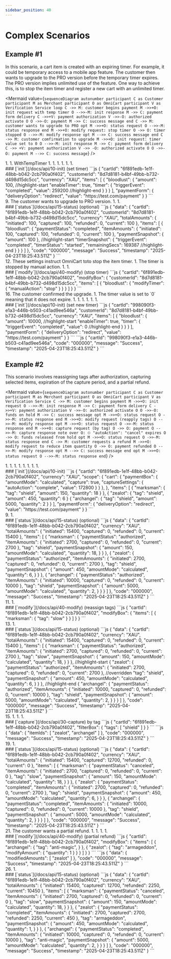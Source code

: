 ```yaml
---
sidebar_position: 40
---
```


# Complex Scenarios

## Example #1

In this scenario, a cart item is created with an expiring timer. For example, it could be temporary access to a mobile app feature. The customer then wants to upgrade to the PRO version before the temporary timer expires. The PRO version implies unlimited use of the feature. One way to achieve this, is to stop the item timer and register a new cart with an unlimited timer.

<Mermaid
  value={`
    sequenceDiagram
      autonumber
        participant C as Customer
        participant M as Merchant
        participant O as OmniCart
        participant V as Verification Service
      loop
        C ->> M: customer begins payment
        M ->>+O: init request with temp timer
        O -->>-M: init response
        M ->> C: payment form delivery
        C ->>+V: payment authorization
        V ->>-O: authorized
      activate O
        O ->>-O: payment
        M ->> C: success message
      end
        C ->> M: customer wants to upgrade to PRO
      opt
        M ->>+O: status request
        O -->>-M: status response
      end
        M ->>+O: modify request: stop timer
        O ->> O: timer stopped
        O -->>-M: modify response
      opt
        M -->> C: success message
      end
        C ->> M: customer comfirmation to upgrade
        M ->>+O: init request: timer value set to 0
        O -->>-M: init response
        M ->> C: payment form delivery
        C ->> +V: payment authorization
        V ->> -O: authorized
      activate O
        O ->>-O: payment
        M -->> C: success message
  `}
/>


<div class="container">
  <div class="row">
    <div class="col col--6">
      1. <CustomerBeginsPayment />
      1. <InitRequest /> WithTempTimer
      1. <InitResponse />
      1. <PaymentFormDelivery />
      1. <PaymentAuthorization />
      1. <Authorized />
      1. <Payment />
      1. <SuccessMessage />
    </div>
    <div class="col col--6">
      ### [`init`](/docs/api/10-init) (set timer)
      <Tabs>
        <TabItem value="request">
          ```js
          {
            "cartId": "6f891edb-1e1f-48bb-b042-2cb790a0f402",
            "customerId": "8d7d8181-b4bf-49bb-b732-d498d15dc5cc",
            "currency": "XAU",
            "items": [
              {
                "bloodlust": {
                  "amount": 100,
          //highlight-start
                  "enableTimer": true,
                  "timer": {
                    "triggerEvent": "completed",
                    "value": 259200
          //highlight-end
                  }
                }
              }
            ],
            "paymentForm": {
              "deliveryOption": "redirect",
              "value": "https://test.com/payment"
            }
          }
          ```
        </TabItem>
        <TabItem value="response">
          <InitResSuccess />
        </TabItem>
      </Tabs>
    </div>
  </div>
</div>
<div class="container">
  <div class="row">
    <div class="col col--6">
      9. The customer wants to upgrade to PRO version.
      1. <StatusRequest />
      1. <StatusResponse />
    </div>
    <div class="col col--6">
      ### [`status`](/docs/api/15-status) (optional)
      <Tabs>
        <TabItem value="request">
          <StatusReq />
        </TabItem>
        <TabItem value="response">
          ```js
          {
            "data": {
              "cartId": "6f891edb-1e1f-48bb-b042-2cb790a0f402",
              "customerId": "8d7d8181-b4bf-49bb-b732-d498d15dc5cc",
              "currency": "XAU",
              "totalAmounts": {
                "initiated": 100,
                "captured": 100,
                "refunded": 0,
                "current": 100
              },
              "items": [
                {
                  "bloodlust": {
                    "paymentStatus": "completed",
                    "itemAmounts": {
                      "initiated": 100,
                      "captured": 100,
                      "refunded": 0,
                      "current": 100
                    },
                    "paymentSnapshot": {
                      "amount": 100
                    },
          //highlight-start
                    "timerSnapshot": {
                      "triggerEvent": "completed",
                      "timerStatus": "started",
                      "remainingSecs": 169387
          //highlight-end
          }
                  }
                }
              ]
            },
            "code": "000000",
            "message": "Success",
            "timestamp": "2025-04-23T18:25:43.511Z"
          }
          ```
        </TabItem>
      </Tabs>
    </div>
  </div>
</div>
<div class="container">
  <div class="row">
    <div class="col col--6">
      12. <ModifyRequest /> These settings instruct OmniCart toto stop the item timer.
      1. The timer is stopped by manual action.
      1. <ModifyResponse />
      1. <SuccessMessage />
    </div>
    <div class="col col--6">
      ### [`modify`](/docs/api/40-modify) (stop timer)
      <Tabs>
        <TabItem value="request">
          ```js
          {
            "cartId": "6f891edb-1e1f-48bb-b042-2cb790a0f402",
            "modifyBox": {
              "customerId": "8d7d8181-b4bf-49bb-b732-d498d15dc5cc",
              "items": [
                {
                  "bloodlust": {
                    "modifyTimer": {
                      "manualAction": "stop"
                    }
                  }
                }
              ]
            }
          }
          ```
        </TabItem>
        <TabItem value="response">
          <PlainResSuccess />
        </TabItem>
      </Tabs>
    </div>
  </div>
</div>
<div class="container">
  <div class="row">
    <div class="col col--6">
      16. The customer confirmed the upgrade.
      1. <InitRequest /> The timer value is set to `0` meaning that it does not expire.
      1. <InitResponse />
      1. <PaymentFormDelivery />
      1. <PaymentAuthorization />
      1. <Authorized />
      1. <Payment />
      1. <SuccessMessage />
    </div>
    <div class="col col--6">
      ### [`init`](/docs/api/10-init) (set new timer)
      <Tabs>
        <TabItem value="request">
          ```js
          {
            "cartId": "998090f3-e1a3-446b-b503-c41ad9ee546a",
            "customerId": "8d7d8181-b4bf-49bb-b732-d498d15dc5cc",
            "currency": "XAU",
            "items": [
              {
                "bloodlust": {
                  "amount": 10000,
          //highlight-start
                  "enableTimer": true,
                  "timer": {
                    "triggerEvent": "completed",
                    "value": 0
          //highlight-end
                  }
                }
              }
            ],
            "paymentForm": {
              "deliveryOption": "redirect",
              "value": "https://test.com/payment"
            }
          }
          ```
        </TabItem>
        <TabItem value="response">
          ```js
          {
            "cartId": "998090f3-e1a3-446b-b503-c41ad9ee546a",
            "code": "000000",
            "message": "Success",
            "timestamp": "2025-04-23T18:25:43.511Z"
          }
          ```
        </TabItem>
      </Tabs>
    </div>
  </div>
</div>

## Example #2

This scenario involves reassigning tags after authorization, capturing selected items, expiration of the capture period, and a partial refund.

<Mermaid
  value={`
    sequenceDiagram
      autonumber
        participant C as Customer
        participant M as Merchant
        participant O as OmniCart
        participant V as Verification Service
        C ->> M: customer begins payment
        M ->>+O: init request
        O -->>-M: init response
        M ->> C: payment form delivery
        C ->>+V: payment authorization
        V ->>-O: authorized
      activate O
        O ->>-O: funds on hold
        M ->> C: success message
      opt
        M ->>+O: status request
        O ->>-M: status response
      end
        M ->>+O: modify request (reapply tags)
        O -->>-M: modify response
      opt
        M ->>+O: status request
        O ->>-M: status response
      end
        M ->>+O: capture request (by tag)
        O ->> O: payment
        O -->>-M: capture response
    note over O: ⏲ "autoAction": "cancel" expires
        O ->> O: funds released from hold
      opt
        M ->>+O: status request
        O ->>-M: status response
      end
        C ->> M: customer requests a refund
        M ->>+O: modify request to reduce item quantity
        O ->> O: payment refunded
        O -->>-M: modify response
      opt
        M -->> C: success message
      end
      opt
        M ->>+O: status request
        O -->>-M: status response
      end
  `}
/>

<div class="container">
  <div class="row">
    <div class="col col--6">
      1. <CustomerBeginsPayment />
      1. <InitRequest />
      1. <InitResponse />
      1. <PaymentFormDelivery />
      1. <PaymentAuthorization />
      1. <Authorized />
      1. <FundsOnHold />
      1. <SuccessMessage />
    </div>
    <div class="col col--6">
      ### [`init`](/docs/api/10-init)
      <Tabs>
        <TabItem value="request">
          ```js
          {
            "cartId": "6f891edb-1e1f-48bb-b042-2cb790a0f402",
            "currency": "XAU",
            "scope": {
              "cart": {
                "paymentBox": {
                  "amountMode": "calculated",
                  "capture": true,
                  "captureSettings": {
                    "autoAction": "complete",
                    "value": 172800
                  }
                }
              },
            },
            "items": [
              {
                "marksman": {
                  "tag": "shield",
                  "amount": 150,
                  "quantity": 18
                }
              },
              {
                "zealot": {
                  "tag": "shield",
                  "amount": 450,
                  "quantity": 6
                }
              {
                "archangel": {
                  "tag": "shield",
                  "amount": 5000,
                  "quantity": 2
                }
              }
            ],
            "paymentForm": {
              "deliveryOption": "redirect",
              "value": "https://test.com/payment"
            }
          }
          ```
        </TabItem>
        <TabItem value="response">
          <InitResSuccess />
        </TabItem>
      </Tabs>
    </div>
  </div>
</div>
<div class="container">
  <div class="row">
    <div class="col col--6">
      9. <StatusRequest />
      1. <StatusResponse />
    </div>
    <div class="col col--6">
      ### [`status`](/docs/api/15-status) (optional)
      <Tabs>
        <TabItem value="request">
          <StatusReq />
        </TabItem>
        <TabItem value="response">
          ```js
            {
              "data": {
                "cartId": "6f891edb-1e1f-48bb-b042-2cb790a0f402",
                "currency": "XAU",
                "totalAmounts": {
                  "initiated": 15400,
                  "captured": 0,
                  "refunded": 0,
                  "current": 15400
                },
                "items": [
                  {
                    "marksman": {
                      "paymentStatus": "authorized",
                      "itemAmounts": {
                        "initiated": 2700,
                        "captured": 0,
                        "refunded": 0,
                        "current": 2700
                      },
                      "tag": "shield",
                      "paymentSnapshot": {
                        "amount": 150,
                        "amountMode": "calculated",
                        "quantity": 18,
                      }
                    }
                  },
                  {
                    "zealot": {
                      "paymentStatus": "authorized",
                      "itemAmounts": {
                        "initiated": 2700,
                        "captured": 0,
                        "refunded": 0,
                        "current": 2700
                      },
                      "tag": "shield",
                      "paymentSnapshot": {
                        "amount": 450,
                        "amountMode": "calculated",
                        "quantity": 6,
                      }
                    }
                  },
                  {
                    "archangel": {
                      "paymentStatus": "authorized",
                      "itemAmounts": {
                        "initiated": 10000,
                        "captured": 0,
                        "refunded": 0,
                        "current": 10000
                      },
                      "tag": "shield",
                      "paymentSnapshot": {
                        "amount": 5000,
                        "amountMode": "calculated",
                        "quantity": 2,
                      }
                    }
                  }
                ]
              },
              "code": "000000",
              "message": "Success",
              "timestamp": "2025-04-23T18:25:43.511Z"
            }
          ```
        </TabItem>
      </Tabs>
    </div>
  </div>
</div>
<div class="container">
  <div class="row">
    <div class="col col--6">
      11. <ModifyRequest />
      1. <ModifyResponse />
    </div>
    <div class="col col--6">
      ### [`modify`](/docs/api/40-modify) (reassign tags)
      <Tabs>
        <TabItem value="request">
          ```js
            {
              "cartId": "6f891edb-1e1f-48bb-b042-2cb790a0f402",
              "modifyBox": {
                "items": [
                  {
                    "marksman": {
                      "tag": "slow"
                    }
                  }
                ]
              }
            }
          ```
        </TabItem>
        <TabItem value="response">
          <PlainResSuccess />
        </TabItem>
      </Tabs>
    </div>
  </div>
</div>
<div class="container">
  <div class="row">
    <div class="col col--6">
      13. <StatusRequest />
      1. <StatusResponse />
    </div>
    <div class="col col--6">
      ### [`status`](/docs/api/15-status) (optional)
      <Tabs>
        <TabItem value="request">
          <StatusReq />
        </TabItem>
        <TabItem value="response">
          ```js
          {
            "data": {
              "cartId": "6f891edb-1e1f-48bb-b042-2cb790a0f402",
              "currency": "XAU",
              "totalAmounts": {
                "initiated": 15400,
                "captured": 0,
                "refunded": 0,
                "current": 15400
              },
              "items": [
                {
                  "marksman": {
                    "paymentStatus": "authorized",
                    "itemAmounts": {
                      "initiated": 2700,
                      "captured": 0,
                      "refunded": 0,
                      "current": 2700
                    },
                    "tag": "slow",
                    "paymentSnapshot": {
                      "amount": 150,
                      "amountMode": "calculated",
                      "quantity": 18,
                    }
                  }
                },
          //highlight-start
                {
                  "zealot": {
                    "paymentStatus": "authorized",
                    "itemAmounts": {
                      "initiated": 2700,
                      "captured": 0,
                      "refunded": 0,
                      "current": 2700
                    },
          //overridden
                    "tag": "shield",
                    "paymentSnapshot": {
                      "amount": 450,
                      "amountMode": "calculated",
                      "quantity": 6,
                    }
                  }
                },
          //highlight-end
                {
                  "archangel": {
                    "paymentStatus": "authorized",
                    "itemAmounts": {
                      "initiated": 10000,
                      "captured": 0,
                      "refunded": 0,
                      "current": 10000
                    },
                    "tag": "shield",
                    "paymentSnapshot": {
                      "amount": 5000,
                      "amountMode": "calculated",
                      "quantity": 2,
                    }
                  }
                }
              ]
            },
            "code": "000000",
            "message": "Success",
            "timestamp": "2025-04-23T18:25:43.511Z"
          }
          ```
        </TabItem>
      </Tabs>
    </div>
  </div>
</div>
<div class="container">
  <div class="row">
    <div class="col col--6">
      15. <CaptureRequest />
      1. <Payment />
      1. <CaptureResponse />
      1. <FundsReleasedFromHold />
    </div>
    <div class="col col--6">
      ### [`capture`](/docs/api/30-capture) by tag
      <Tabs>
        <TabItem value="request">
          ```js
            {
              "cartId": "6f891edb-1e1f-48bb-b042-2cb790a0f402",
              "filterBox": {
                "tags": [
                  "shield"
                ]
              }
            }
          ```
        </TabItem>
        <TabItem value="response">
          ```js
            {
              "data": {
                "itemIds": [
                  "zealot",
                  "archangel"
                ]
              },
              "code": "000000",
              "message": "Success",
              "timestamp": "2025-04-23T18:25:43.511Z"
            }
          ```
        </TabItem>
      </Tabs>
    </div>
  </div>
</div>
<div class="container">
  <div class="row">
    <div class="col col--6">
      19. <StatusRequest />
      1. <StatusResponse />
    </div>
    <div class="col col--6">
      ### [`status`](/docs/api/15-status) (optional)
      <Tabs>
        <TabItem value="request">
          <StatusReq />
        </TabItem>
        <TabItem value="response">
          ```js
          {
            "data": {
              "cartId": "6f891edb-1e1f-48bb-b042-2cb790a0f402",
              "currency": "XAU",
              "totalAmounts": {
                "initiated": 15400,
                "captured": 12700,
                "refunded": 0,
                "current": 0
              },
              "items": [
                {
                  "marksman": {
                    "paymentStatus": "canceled",
                    "itemAmounts": {
                      "initiated": 2700,
                      "captured": 0,
                      "refunded": 0,
                      "current": 0
                    },
                    "tag": "slow",
                    "paymentSnapshot": {
                      "amount": 150,
                      "amountMode": "calculated",
                      "quantity": 18,
                    }
                  }
                },
                {
                  "zealot": {
                    "paymentStatus": "completed",
                    "itemAmounts": {
                      "initiated": 2700,
                      "captured": 0,
                      "refunded": 0,
                      "current": 2700
                    },
                    "tag": "shield",
                    "paymentSnapshot": {
                      "amount": 450,
                      "amountMode": "calculated",
                      "quantity": 6,
                    }
                  }
                },
                {
                  "archangel": {
                    "paymentStatus": "completed",
                    "itemAmounts": {
                      "initiated": 10000,
                      "captured": 0,
                      "refunded": 0,
                      "current": 10000
                    },
                    "tag": "shield",
                    "paymentSnapshot": {
                      "amount": 5000,
                      "amountMode": "calculated",
                      "quantity": 2,
                    }
                  }
                }
              ]
            },
            "code": "000000",
            "message": "Success",
            "timestamp": "2025-04-23T18:25:43.511Z"
          }
          ```
        </TabItem>
      </Tabs>
    </div>
  </div>
</div>
<div class="container">
  <div class="row">
    <div class="col col--6">
      21. The customer wants a partial refund.
      1. <ModifyRequest />
      1. <PaymentRefunded />
      1. <ModifyResponse />
      1. <SuccessMessage />
    </div>
    <div class="col col--6">
      ### [`modify`](/docs/api/40-modify) (partial refund)
      <Tabs>
        <TabItem value="request">
          ```js
          {
            "cartId": "6f891edb-1e1f-48bb-b042-2cb790a0f402",
            "modifyBox": {
              "items": [
                {
                  "archangel": {
                    "tag": "anti-magic",
                  }
                },
                {
                  "zealot": {
                    "tag": "armageddon",
                    "modifyAmount": {
                      "quantity": 1
                    }
                  }
                }
              ]
            }
          }
          ```
        </TabItem>
        <TabItem value="response">
          ```js
          {
            "data": {
              "modifiedAmounts": [
                "zealot"
              ]
            },
            "code": "000000",
            "message": "Success",
            "timestamp": "2025-04-23T18:25:43.511Z"
          }
          ```
        </TabItem>
      </Tabs>
    </div>
  </div>
</div>
<div class="container">
  <div class="row">
    <div class="col col--6">
      26. <StatusRequest />
      1. <StatusResponse />
    </div>
    <div class="col col--6">
      ### [`status`](/docs/api/15-status) (optional)
      <Tabs>
        <TabItem value="request">
          <StatusReq />
        </TabItem>
        <TabItem value="response">
          ```js
          {
            "data": {
              "cartId": "6f891edb-1e1f-48bb-b042-2cb790a0f402",
              "currency": "XAU",
              "totalAmounts": {
                "initiated": 15400,
                "captured": 12700,
                "refunded": 2250,
                "current": 10450
              },
              "items": [
                {
                  "marksman": {
                    "paymentStatus": "canceled",
                    "itemAmounts": {
                      "initiated": 2700,
                      "captured": 0,
                      "refunded": 0,
                      "current": 0
                    },
                    "tag": "slow",
                    "paymentSnapshot": {
                      "amount": 150,
                      "amountMode": "calculated",
                      "quantity": 18,
                    }
                  }
                },
                {
                  "zealot": {
                    "paymentStatus": "completed",
                    "itemAmounts": {
                      "initiated": 2700,
                      "captured": 2700,
                      "refunded": 2250,
                      "current": 450
                    },
                    "tag": "armageddon",
                    "paymentSnapshot": {
                      "amount": 450,
                      "amountMode": "calculated",
                      "quantity": 1,
                    }
                  }
                },
                {
                  "archangel": {
                    "paymentStatus": "completed",
                    "itemAmounts": {
                      "initiated": 10000,
                      "captured": 0,
                      "refunded": 0,
                      "current": 10000
                    },
                    "tag": "anti-magic",
                    "paymentSnapshot": {
                      "amount": 5000,
                      "amountMode": "calculated",
                      "quantity": 2,
                    }
                  }
                }
              ]
            },
            "code": "000000",
            "message": "Success",
            "timestamp": "2025-04-23T18:25:43.511Z"
          }
          ```
        </TabItem>
      </Tabs>
    </div>
  </div>
</div>

<!-- imports -->

